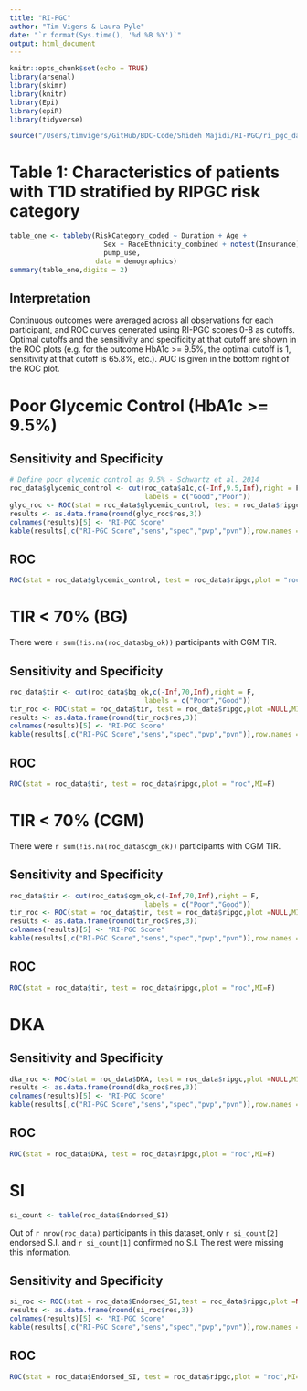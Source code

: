 ```yaml
---
title: "RI-PGC"
author: "Tim Vigers & Laura Pyle"
date: "`r format(Sys.time(), '%d %B %Y')`"
output: html_document
---
```


```r
knitr::opts_chunk$set(echo = TRUE)
library(arsenal)
library(skimr)
library(knitr)
library(Epi)
library(epiR)
library(tidyverse)
```

```r
source("/Users/timvigers/GitHub/BDC-Code/Shideh Majidi/RI-PGC/ri_pgc_data.r")
```

# Table 1: Characteristics of patients with T1D stratified by RIPGC risk category

```r
table_one <- tableby(RiskCategory_coded ~ Duration + Age + 
                       Sex + RaceEthnicity_combined + notest(Insurance) + cgm_use + 
                       pump_use,
                     data = demographics)
summary(table_one,digits = 2)
```

## Interpretation

Continuous outcomes were averaged across all observations for each participant, and ROC curves generated using RI-PGC scores 0-8 as cutoffs. Optimal cutoffs and the sensitivity and specificity at that cutoff are shown in the ROC plots (e.g. for the outcome HbA1c >= 9.5%, the optimal cutoff is 1, sensitivity at that cutoff is 65.8%, etc.). AUC is given in the bottom right of the ROC plot.

# Poor Glycemic Control (HbA1c >= 9.5%)

## Sensitivity and Specificity

```r
# Define poor glycemic control as 9.5% - Schwartz et al. 2014
roc_data$glycemic_control <- cut(roc_data$a1c,c(-Inf,9.5,Inf),right = F,
                                 labels = c("Good","Poor"))
glyc_roc <- ROC(stat = roc_data$glycemic_control, test = roc_data$ripgc,plot =NULL,MI=F)
results <- as.data.frame(round(glyc_roc$res,3))
colnames(results)[5] <- "RI-PGC Score"
kable(results[,c("RI-PGC Score","sens","spec","pvp","pvn")],row.names = F)
```

## ROC

```r
ROC(stat = roc_data$glycemic_control, test = roc_data$ripgc,plot = "roc",MI=F)
```

# TIR < 70% (BG)

There were `r sum(!is.na(roc_data$bg_ok))` participants with CGM TIR.

## Sensitivity and Specificity

```r
roc_data$tir <- cut(roc_data$bg_ok,c(-Inf,70,Inf),right = F,
                                 labels = c("Poor","Good"))
tir_roc <- ROC(stat = roc_data$tir, test = roc_data$ripgc,plot =NULL,MI=F)
results <- as.data.frame(round(tir_roc$res,3))
colnames(results)[5] <- "RI-PGC Score"
kable(results[,c("RI-PGC Score","sens","spec","pvp","pvn")],row.names = F)
```

## ROC

```r
ROC(stat = roc_data$tir, test = roc_data$ripgc,plot = "roc",MI=F)
```

# TIR < 70% (CGM)

There were `r sum(!is.na(roc_data$cgm_ok))` participants with CGM TIR.

## Sensitivity and Specificity

```r
roc_data$tir <- cut(roc_data$cgm_ok,c(-Inf,70,Inf),right = F,
                                 labels = c("Poor","Good"))
tir_roc <- ROC(stat = roc_data$tir, test = roc_data$ripgc,plot =NULL,MI=F)
results <- as.data.frame(round(tir_roc$res,3))
colnames(results)[5] <- "RI-PGC Score"
kable(results[,c("RI-PGC Score","sens","spec","pvp","pvn")],row.names = F)
```

## ROC

```r
ROC(stat = roc_data$tir, test = roc_data$ripgc,plot = "roc",MI=F)
```

# DKA

## Sensitivity and Specificity

```r
dka_roc <- ROC(stat = roc_data$DKA, test = roc_data$ripgc,plot =NULL,MI=F)
results <- as.data.frame(round(dka_roc$res,3))
colnames(results)[5] <- "RI-PGC Score"
kable(results[,c("RI-PGC Score","sens","spec","pvp","pvn")],row.names = F)
```

## ROC

```r
ROC(stat = roc_data$DKA, test = roc_data$ripgc,plot = "roc",MI=F)
```

# SI

```r
si_count <- table(roc_data$Endorsed_SI)
```

Out of `r nrow(roc_data)` participants in this dataset, only `r si_count[2]` endorsed S.I. and `r si_count[1]` confirmed no S.I. The rest were missing this information.

## Sensitivity and Specificity

```r
si_roc <- ROC(stat = roc_data$Endorsed_SI,test = roc_data$ripgc,plot =NULL,MI=F)
results <- as.data.frame(round(si_roc$res,3))
colnames(results)[5] <- "RI-PGC Score"
kable(results[,c("RI-PGC Score","sens","spec","pvp","pvn")],row.names = F)
```

## ROC

```r
ROC(stat = roc_data$Endorsed_SI, test = roc_data$ripgc,plot = "roc",MI=F)
```